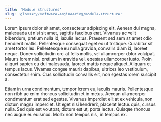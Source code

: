 ```yaml
---
title: 'Module structures'
slug: 'glossary/software-engineering/module-structure'
---
```


Lorem ipsum dolor sit amet, consectetur adipiscing elit. Aenean dui magna, malesuada ut nisi sit amet, sagittis faucibus erat. Vivamus ac velit bibendum, pretium nulla id, iaculis lectus. Praesent sed sem sit amet odio hendrerit mattis. Pellentesque consequat eget ex ut tristique. Curabitur sit amet tortor leo. Pellentesque eu nulla gravida, convallis diam id, laoreet neque. Donec sollicitudin orci at felis mollis, vel ullamcorper dolor volutpat. Mauris lorem nisl, pretium in gravida vel, egestas ullamcorper justo. Proin aliquet sapien eu dui malesuada, laoreet mattis neque aliquet. Aliquam et tempus lacus. Vivamus congue mauris dapibus, ultrices leo vestibulum, consectetur enim. Cras sollicitudin convallis elit, non egestas lorem suscipit a.

Etiam in urna condimentum, tempor lorem eu, iaculis mauris. Pellentesque non nibh ac enim rhoncus sollicitudin et in metus. Aenean ullamcorper condimentum erat sed egestas. Vivamus imperdiet elit at ex vehicula, non dictum magna imperdiet. Ut eget nisi hendrerit, placerat lectus quis, cursus nulla. Sed quis est volutpat, dictum est ut, porta lectus. Quisque rhoncus nec augue eu euismod. Morbi non tempus nisl, in tempus ex.

